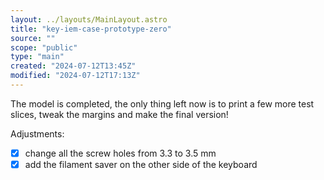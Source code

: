 ```yaml
---
layout: ../layouts/MainLayout.astro
title: "key-iem-case-prototype-zero"
source: ""
scope: "public"
type: "main"
created: "2024-07-12T13:45Z"
modified: "2024-07-12T17:13Z"
---
```


The model is completed, the only thing left now is to print a few more test slices, tweak the margins and make the final version!

Adjustments:
- [x] change all the screw holes from 3.3 to 3.5 mm
- [x] add the filament saver on the other side of the keyboard